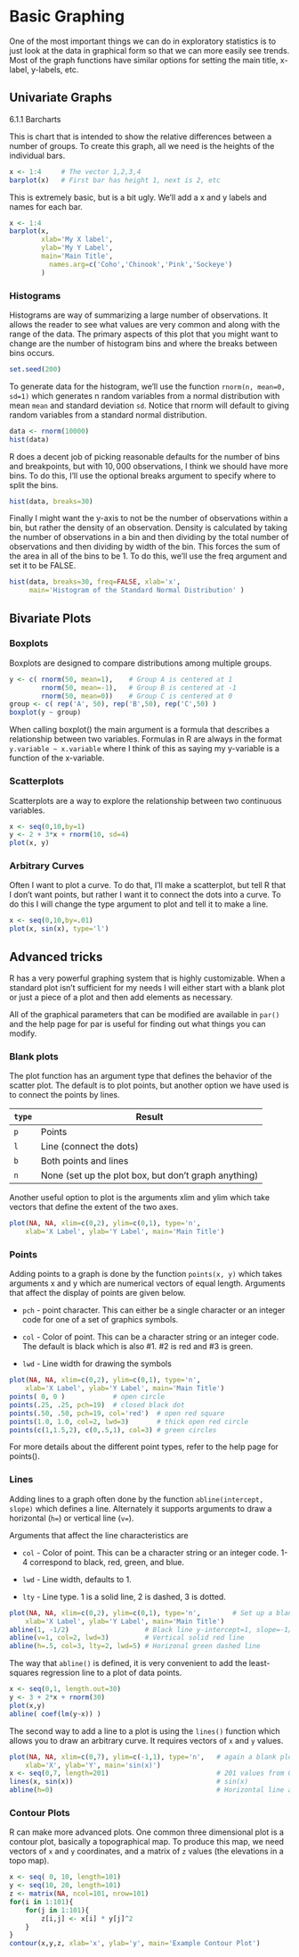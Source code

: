 # Basic Graphing

One of the most important things we can do in exploratory statistics is to just look at the data in graphical form so that we can more easily see trends. Most of the graph functions have similar options for setting the main title, x-label, y-labels, etc.

## Univariate Graphs

6.1.1 Barcharts

This is chart that is intended to show the relative differences between a number of groups. To create this graph, all we need is the heights of the individual bars.

```r
x <- 1:4     # The vector 1,2,3,4
barplot(x)   # First bar has height 1, next is 2, etc
```

This is extremely basic, but is a bit ugly. We'll add a x and y labels and names for each bar.

```r
x <- 1:4
barplot(x, 
        xlab='My X label', 
        ylab='My Y Label', 
        main='Main Title', 
	      names.arg=c('Coho','Chinook','Pink','Sockeye')
        )
```


### Histograms

Histograms are way of summarizing a large number of observations. It allows the reader to see what values are very common and along with the range of the data. The primary aspects of this plot that you might want to change are the number of histogram bins and where the breaks between bins occurs.

```r
set.seed(200)
```



To generate data for the histogram, we'll use the function `rnorm(n, mean=0, sd=1)` which generates n random variables from a normal distribution with mean `mean` and standard deviation `sd`. Notice that rnorm will default to giving random variables from a standard normal distribution.


```r
data <- rnorm(10000)
hist(data)
```

R does a decent job of picking reasonable defaults for the number of bins and breakpoints, but with $10,000$ observations, I think we should have more bins. To do this, I'll use the optional breaks argument to specify where to split the bins.

```r
hist(data, breaks=30)
```


Finally I might want the y-axis to not be the number of observations within a bin, but rather the density of an observation. Density is calculated by taking the number of observations in a bin and then dividing by the total number of observations and then dividing by width of the bin. This forces the sum of the area in all of the bins to be 1. To do this, we'll use the freq argument and set it to be FALSE.

```r
hist(data, breaks=30, freq=FALSE, xlab='x', 
     main='Histogram of the Standard Normal Distribution' )
```


## Bivariate Plots

### Boxplots

Boxplots are designed to compare distributions among multiple groups. 

```r
y <- c( rnorm(50, mean=1),    # Group A is centered at 1
        rnorm(50, mean=-1),   # Group B is centered at -1
        rnorm(50, mean=0))    # Group C is centered at 0
group <- c( rep('A', 50), rep('B',50), rep('C',50) )
boxplot(y ~ group)
```

When calling boxplot() the main argument is a formula that describes a relationship between two variables. Formulas in R are always in the format `y.variable ~ x.variable` where I think of this as saying my y-variable is a function of the x-variable.

### Scatterplots

Scatterplots are a way to explore the relationship between two continuous variables.

```r
x <- seq(0,10,by=1)
y <- 2 + 3*x + rnorm(10, sd=4)
plot(x, y)
```


### Arbitrary Curves

Often I want to plot a curve. To do that, I'll make a scatterplot, but tell R that I don't want points, but rather I want it to connect the dots into a curve. To do this I will change the type argument to plot and tell it to make a line.

```r
x <- seq(0,10,by=.01)
plot(x, sin(x), type='l')
```

## Advanced tricks

R has a very powerful graphing system that is highly customizable. When a standard plot isn't sufficient for my needs I will either start with a blank plot or just a piece of a plot and then add elements as necessary.

All of the graphical parameters that can be modified are available in `par()` and the help page for par is useful for finding out what things you can modify.

### Blank plots

The plot function has an argument type that defines the behavior of the scatter plot. The default is to plot points, but another option we have used is to connect the points by lines.

`type`  |   Result
------- | --------------
 `p`    |  Points
 `l`    |  Line (connect the dots)
 `b`    |  Both points and lines
 `n`    |  None (set up the plot box, but don't graph anything)


Another useful option to plot is the arguments xlim and ylim which take vectors that define the extent of the two axes.

```r
plot(NA, NA, xlim=c(0,2), ylim=c(0,1), type='n', 
	xlab='X Label', ylab='Y Label', main='Main Title')
```


### Points 

Adding points to a graph is done by the function `points(x, y)` which takes arguments x and y which are numerical vectors of equal length. Arguments that affect the display of points are given below. 

* `pch` - point character. This can either be a single character or an integer code for one of a set of graphics symbols.

* `col` - Color of point. This can be a character string or an integer code. The default is black which is also #1. #2 is red and #3 is green.

* `lwd` - Line width for drawing the symbols

```r
plot(NA, NA, xlim=c(0,2), ylim=c(0,1), type='n', 
	xlab='X Label', ylab='Y Label', main='Main Title')
points( 0, 0 )            # open circle
points(.25, .25, pch=19)  # closed black dot
points(.50, .50, pch=19, col='red')  # open red square
points(1.0, 1.0, col=2, lwd=3)       # thick open red circle 
points(c(1,1.5,2), c(0,.5,1), col=3) # green circles
```

For more details about the different point types, refer to the help page for points().

### Lines

Adding lines to a graph often done by the function `abline(intercept, slope)` which defines a line. Alternately it supports arguments to draw a horizontal (`h=`) or vertical line (`v=`). 

Arguments that affect the line characteristics are

* `col` - Color of point. This can be a character string or an integer code. 1-4 correspond to black, red, green, and blue. 

* `lwd` - Line width, defaults to 1.

* `lty` - Line type. 1 is a solid line, 2 is dashed, 3 is dotted. 

```r
plot(NA, NA, xlim=c(0,2), ylim=c(0,1), type='n',        # Set up a blank plot...
	xlab='X Label', ylab='Y Label', main='Main Title')
abline(1, -1/2)                   # Black line y-intercept=1, slope=-1/2
abline(v=1, col=2, lwd=3)         # Vertical solid red line
abline(h=.5, col=3, lty=2, lwd=5) # Horizonal green dashed line
```


The way that `abline()` is defined, it is very convenient to add the least-squares regression line to a plot of data points.

```r
x <- seq(0,1, length.out=30)
y <- 3 + 2*x + rnorm(30)
plot(x,y)
abline( coef(lm(y~x)) )
```

The second way to add a line to a plot is using the `lines()` function which allows you to draw an arbitrary curve. It requires vectors of `x` and `y` values.

```r
plot(NA, NA, xlim=c(0,7), ylim=c(-1,1), type='n',   # again a blank plot
	xlab='X', ylab='Y', main='sin(x)')
x <- seq(0,7, length=201)                           # 201 values from 0 to 7
lines(x, sin(x))                                    # sin(x)
abline(h=0)                                         # Horizontal line at 0
```

### Contour Plots

R can make more advanced plots. One common three dimensional plot is a contour plot, basically a topographical map. To produce this map, we need vectors of `x` and `y` coordinates, and a matrix of `z` values (the elevations in a topo map).

```r
x <- seq( 0, 10, length=101)
y <- seq(10, 20, length=101)
z <- matrix(NA, ncol=101, nrow=101)
for(i in 1:101){
	for(j in 1:101){
		z[i,j] <- x[i] * y[j]^2
	}
}
contour(x,y,z, xlab='x', ylab='y', main='Example Contour Plot')
```


